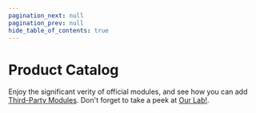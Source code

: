 ```yaml
---
pagination_next: null
pagination_prev: null
hide_table_of_contents: true
---
```



<style>{`
  .container {
    max-width: none !important;
    width: 100% !important;
  }
  [class*="docItemContainer"] {
    max-width: none !important;
  }
`}</style>

# Product Catalog

Enjoy the significant verity of official modules, and see how you can add [Third-Party Modules](./third-party). Don't forget to take a peek at [Our Lab!](./lab). 

<ProductCatalog />
